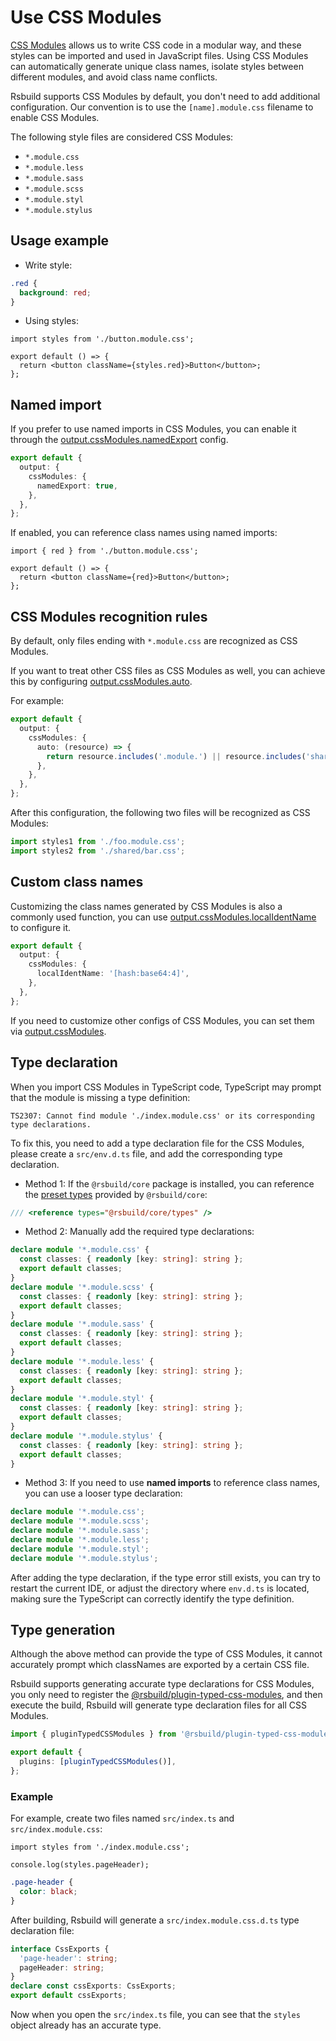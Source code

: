 # Use CSS Modules

[CSS Modules](https://github.com/css-modules/css-modules) allows us to write CSS code in a modular way, and these styles can be imported and used in JavaScript files. Using CSS Modules can automatically generate unique class names, isolate styles between different modules, and avoid class name conflicts.

Rsbuild supports CSS Modules by default, you don't need to add additional configuration. Our convention is to use the `[name].module.css` filename to enable CSS Modules.

The following style files are considered CSS Modules:

- `*.module.css`
- `*.module.less`
- `*.module.sass`
- `*.module.scss`
- `*.module.styl`
- `*.module.stylus`

## Usage example

- Write style:

```css title="button.module.css"
.red {
  background: red;
}
```

- Using styles:

```tsx title="Button.tsx"
import styles from './button.module.css';

export default () => {
  return <button className={styles.red}>Button</button>;
};
```

## Named import

If you prefer to use named imports in CSS Modules, you can enable it through the [output.cssModules.namedExport](/config/output/css-modules#cssmodulesnamedexport) config.

```ts title="rsbuild.config.ts"
export default {
  output: {
    cssModules: {
      namedExport: true,
    },
  },
};
```

If enabled, you can reference class names using named imports:

```tsx title="Button.tsx"
import { red } from './button.module.css';

export default () => {
  return <button className={red}>Button</button>;
};
```

## CSS Modules recognition rules

By default, only files ending with `*.module.css` are recognized as CSS Modules.

If you want to treat other CSS files as CSS Modules as well, you can achieve this by configuring [output.cssModules.auto](/config/output/css-modules#cssmodulesauto).

For example:

```ts
export default {
  output: {
    cssModules: {
      auto: (resource) => {
        return resource.includes('.module.') || resource.includes('shared/');
      },
    },
  },
};
```

After this configuration, the following two files will be recognized as CSS Modules:

```ts
import styles1 from './foo.module.css';
import styles2 from './shared/bar.css';
```

## Custom class names

Customizing the class names generated by CSS Modules is also a commonly used function, you can use [output.cssModules.localIdentName](/config/output/css-modules#cssmoduleslocalidentname) to configure it.

```ts
export default {
  output: {
    cssModules: {
      localIdentName: '[hash:base64:4]',
    },
  },
};
```

If you need to customize other configs of CSS Modules, you can set them via [output.cssModules](/config/output/css-modules).

## Type declaration

When you import CSS Modules in TypeScript code, TypeScript may prompt that the module is missing a type definition:

```
TS2307: Cannot find module './index.module.css' or its corresponding type declarations.
```

To fix this, you need to add a type declaration file for the CSS Modules, please create a `src/env.d.ts` file, and add the corresponding type declaration.

- Method 1: If the `@rsbuild/core` package is installed, you can reference the [preset types](/guide/basic/typescript#preset-types) provided by `@rsbuild/core`:

```ts
/// <reference types="@rsbuild/core/types" />
```

- Method 2: Manually add the required type declarations:

```ts title="src/env.d.ts"
declare module '*.module.css' {
  const classes: { readonly [key: string]: string };
  export default classes;
}
declare module '*.module.scss' {
  const classes: { readonly [key: string]: string };
  export default classes;
}
declare module '*.module.sass' {
  const classes: { readonly [key: string]: string };
  export default classes;
}
declare module '*.module.less' {
  const classes: { readonly [key: string]: string };
  export default classes;
}
declare module '*.module.styl' {
  const classes: { readonly [key: string]: string };
  export default classes;
}
declare module '*.module.stylus' {
  const classes: { readonly [key: string]: string };
  export default classes;
}
```

- Method 3: If you need to use **named imports** to reference class names, you can use a looser type declaration:

```ts title="src/env.d.ts"
declare module '*.module.css';
declare module '*.module.scss';
declare module '*.module.sass';
declare module '*.module.less';
declare module '*.module.styl';
declare module '*.module.stylus';
```

After adding the type declaration, if the type error still exists, you can try to restart the current IDE, or adjust the directory where `env.d.ts` is located, making sure the TypeScript can correctly identify the type definition.

## Type generation

Although the above method can provide the type of CSS Modules, it cannot accurately prompt which classNames are exported by a certain CSS file.

Rsbuild supports generating accurate type declarations for CSS Modules, you only need to register the [@rsbuild/plugin-typed-css-modules](https://github.com/rspack-contrib/rsbuild-plugin-typed-css-modules), and then execute the build, Rsbuild will generate type declaration files for all CSS Modules.

```ts file=rsbuild.config.ts
import { pluginTypedCSSModules } from '@rsbuild/plugin-typed-css-modules';

export default {
  plugins: [pluginTypedCSSModules()],
};
```

### Example

For example, create two files named `src/index.ts` and `src/index.module.css`:

```tsx title="src/index.ts"
import styles from './index.module.css';

console.log(styles.pageHeader);
```

```css title="src/index.module.css"
.page-header {
  color: black;
}
```

After building, Rsbuild will generate a `src/index.module.css.d.ts` type declaration file:

```ts title="src/index.module.css.d.ts"
interface CssExports {
  'page-header': string;
  pageHeader: string;
}
declare const cssExports: CssExports;
export default cssExports;
```

Now when you open the `src/index.ts` file, you can see that the `styles` object already has an accurate type.
